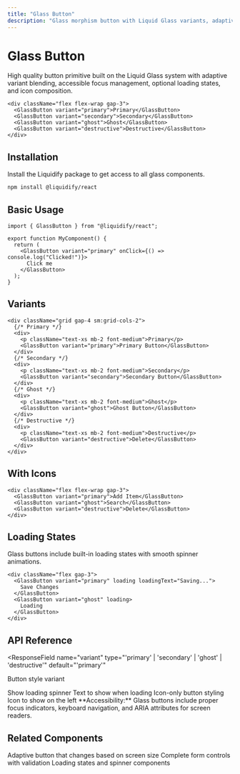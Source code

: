 ```yaml
---
title: "Glass Button"
description: "Glass morphism button with Liquid Glass variants, adaptive effects, and accessible interaction states."
---
```



# Glass Button

High quality button primitive built on the Liquid Glass system with adaptive variant blending, accessible focus management, optional loading states, and icon composition.

```tsx
<div className="flex flex-wrap gap-3">
  <GlassButton variant="primary">Primary</GlassButton>
  <GlassButton variant="secondary">Secondary</GlassButton>
  <GlassButton variant="ghost">Ghost</GlassButton>
  <GlassButton variant="destructive">Destructive</GlassButton>
</div>
```

## Installation

<Tip>Install the Liquidify package to get access to all glass components.</Tip>

```bash
npm install @liquidify/react
```

## Basic Usage

```tsx
import { GlassButton } from "@liquidify/react";

export function MyComponent() {
  return (
    <GlassButton variant="primary" onClick={() => console.log("Clicked!")}>
      Click me
    </GlassButton>
  );
}
```

## Variants

```tsx
<div className="grid gap-4 sm:grid-cols-2">
  {/* Primary */}
  <div>
    <p className="text-xs mb-2 font-medium">Primary</p>
    <GlassButton variant="primary">Primary Button</GlassButton>
  </div>
  {/* Secondary */}
  <div>
    <p className="text-xs mb-2 font-medium">Secondary</p>
    <GlassButton variant="secondary">Secondary Button</GlassButton>
  </div>
  {/* Ghost */}
  <div>
    <p className="text-xs mb-2 font-medium">Ghost</p>
    <GlassButton variant="ghost">Ghost Button</GlassButton>
  </div>
  {/* Destructive */}
  <div>
    <p className="text-xs mb-2 font-medium">Destructive</p>
    <GlassButton variant="destructive">Delete</GlassButton>
  </div>
</div>
```

## With Icons

```tsx
<div className="flex flex-wrap gap-3">
  <GlassButton variant="primary">Add Item</GlassButton>
  <GlassButton variant="ghost">Search</GlassButton>
  <GlassButton variant="destructive">Delete</GlassButton>
</div>
```

## Loading States

<Info>
  Glass buttons include built-in loading states with smooth spinner animations.
</Info>

```tsx
<div className="flex gap-3">
  <GlassButton variant="primary" loading loadingText="Saving...">
    Save Changes
  </GlassButton>
  <GlassButton variant="ghost" loading>
    Loading
  </GlassButton>
</div>
```

## API Reference

<ResponseField
  name="variant"
  type="'primary' | 'secondary' | 'ghost' | 'destructive'"
  default="'primary'"
>
  Button style variant
</ResponseField>

<ResponseField name="loading" type="boolean" default="false">
  Show loading spinner
</ResponseField>

<ResponseField name="loadingText" type="string" default="'Loading...'">
  Text to show when loading
</ResponseField>

<ResponseField name="iconOnly" type="boolean" default="false">
  Icon-only button styling
</ResponseField>

<ResponseField name="leftIcon" type="ReactNode" default="undefined">
  Icon to show on the left
</ResponseField>

<Check>
  **Accessibility:** Glass buttons include proper focus indicators, keyboard
  navigation, and ARIA attributes for screen readers.
</Check>

## Related Components

<CardGroup cols={3}>
  <Card
    title="Responsive Button"
    icon="star"
    href="/components/responsive-button"
  >
    Adaptive button that changes based on screen size
  </Card>

<Card title="Form Field" icon="check" href="/components/form-field">
  Complete form controls with validation
</Card>

  <Card title="Loading" icon="gear" href="/components/loading">
    Loading states and spinner components
  </Card>
</CardGroup>
